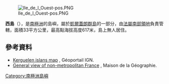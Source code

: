 [[Image:Ile_de_l_Ouest-pos.PNG|right]]

{{coord|49|21|S|68|44|E|type:isle_region:FR-TF|display=title}}

'''西島'''（{{lang-fr|Île de l'Ouest}}），是[[南極洲|南極洲]]的島嶼，屬於[[凱爾蓋朗群島|凱爾蓋朗群島]]的一部分，由[[法屬南部領地|法屬南部領地]]負責管轄，面積33平方公里，最高點海拔高度617米，島上無人居住。

==參考資料==
* [http://www.geoportail.fr/?event=DisplayCartoVisu&url_insert=a2b7c36ef7debf414b3b8b5e1a34e0d1 Kerguelen islans map] {{Wayback|url=http://www.geoportail.fr/?event=DisplayCartoVisu&url_insert=a2b7c36ef7debf414b3b8b5e1a34e0d1 |date=20071114145207 }}, Géoportail IGN.
* [http://www.mgm.fr/PUB/Mappemonde/M299/Tableau.pdf General view of non-metropolitan France] {{Wayback|url=http://www.mgm.fr/PUB/Mappemonde/M299/Tableau.pdf |date=20131105092108 }}, Maison de la Géographie.

{{Antarctica-geo-stub}}
[[Category:南極洲島嶼|Category:南極洲島嶼]]